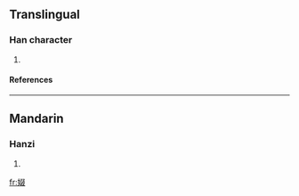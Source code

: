 ==Translingual==
===Han character===
{{Han char|rn=38|rad=女|as=08|sn=11|four=|canj=女水水水 (VEEE)}}
# {{defn|Han|sort=女08}}
====References====
{{Han ref|kx=0263.370|dkj=06373|dj=0530.260|hdz=21063.020|uh=5A3A|ud=23098}}
----
==Mandarin==
===Hanzi===
{{cmn-hanzi|pin=[[zhuī]] (zhui1)|wg=chui<sup>1</sup>}}
# {{defn|Mandarin}}

[[fr:娺]]